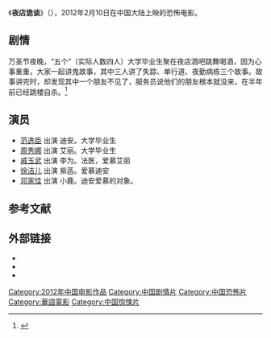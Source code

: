 {{电影信息框
| 片名     = 夜店诡谈
| 电影原名 = ''{{lang|en|Any Other Side}}''
| 图像     = YeDian GuiTan.jpg
| 图像说明 = 海报
| 导演     = [[方亚熙|方亚熙]]
| 监制     = 
| 制片     = [[杨烨|杨烨]]
| 编剧     = [[方亚熙|方亚熙]]
| 原著     = 
| 主演     = [[周秀娜|周秀娜]]<br>[[范逸臣|范逸臣]]<br>[[邓家佳|邓家佳]]<br>[[戚玉武|戚玉武]]<br>[[苑琼丹|苑琼丹]]<br>[[徐洁儿|徐洁儿]]
| 配乐     = 
| 摄影     = [[陈诚|陈诚]]
| 剪辑     = [[方亚熙|方亚熙]]
| 制片商   = 北京中映联合影视文化发展有限公司<br>北京橙天嘉禾影视制作有限公司<br>北京耀视科技有限公司<br>湖北省电影发行放映总公司
| 发行商   = 福建恒业电影发行有限公司
| 上映日期 = {{Film date|2012|2|10|中国大陆|2012|4|19|香港}}
| 片长     = 90分钟
| 产地     = {{CHNML}}
| 语言     = 普通话
| 预算     = 
| 票房     = 
| 前集     = 
| 续集     = 
}}
《'''夜店诡谈'''》（{{lang-en|''Any Other Side''}}），2012年2月10日在中国大陆上映的恐怖电影。

== 剧情 ==
万圣节夜晚，“五个”（实际人数四人）大学毕业生聚在夜店酒吧跳舞喝酒，因为心事重重，大家一起讲鬼故事，其中三人讲了失踪、单行道、夜勤病栋三个故事。故事讲完时，却发现其中一个朋友不见了，服务员说他们的朋友根本就没来，在半年前已经跳楼自杀。<ref name="txwgs">{{cite web |url=http://www.youtube.com/watch?v=BqduyS_RscM |title=《夜店诡谈》片段：一场超现实的心灵巫术|accessdate=2012-02-19 |date=2012-02-16 |work=腾讯网}}</ref>

== 演员 ==
*[[范逸臣|范逸臣]] 出演 迪安。大学毕业生
*[[周秀娜|周秀娜]] 出演 艾丽。大学毕业生
*[[戚玉武|戚玉武]] 出演 李为。法医，爱慕艾丽
*[[徐洁儿|徐洁儿]] 出演 紫菡。爱慕迪安
*[[邓家佳|邓家佳]] 出演 小鹿。迪安爱慕的对象。

==参考文献==
{{reflist}}

==外部链接==
*{{douban|6110569}}
*{{Mtime|147676}}
*{{IMDB title|tt2190280}}

{{DEFAULTSORT:Yedian夜店诡谈}}
[[Category:2012年中国电影作品|Category:2012年中国电影作品]]
[[Category:中国剧情片|Category:中国剧情片]]
[[Category:中国恐怖片|Category:中国恐怖片]]
[[Category:華語電影|Category:華語電影]]
[[Category:中国惊悚片|Category:中国惊悚片]]
{{movie-stub}}